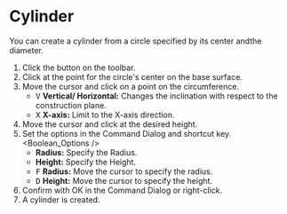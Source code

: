
# Cylinder

<Reference shortcut='Shift-C' command='Cylinder' button='Toolbar' />

You can  create a cylinder from a circle specified by its center andthe diameter.

1. Click the button <ButtonIcon type="button-cylinder" /> on the toolbar.
2. Click at the point for the circle's center on the base surface.
3. Move the cursor and click on a point on the circumference.
   - <kbd>V</kbd> **Vertical/ Horizontal:** Changes the inclination with respect to the construction plane.
   - <kbd>X</kbd> **X-axis:** Limit to the X-axis direction.
4. Move the cursor and click at the desired height.
5. Set the options in the Command Dialog and shortcut key.
   <Boolean_Options />
   - **Radius:** Specify the Radius.
   - **Height:** Specify the Height.
   - <kbd>F</kbd> **Radius:** Move the cursor to specify the radius.
   - <kbd>D</kbd> **Height:** Move the cursor to specify the height.
6. Confirm with OK in the Command Dialog or right-click.
7. A cylinder is created.


